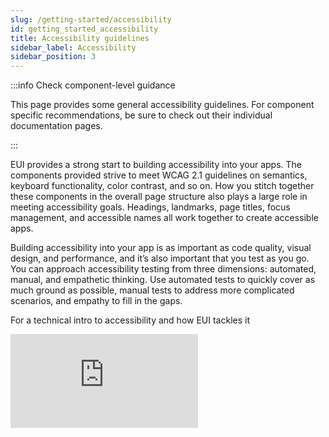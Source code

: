 ```yaml
---
slug: /getting-started/accessibility
id: getting_started_accessibility
title: Accessibility guidelines
sidebar_label: Accessibility
sidebar_position: 3
---
```



:::info Check component-level guidance

This page provides some general accessibility guidelines. For component specific recommendations, be sure to check out their individual documentation pages.

:::

EUI provides a strong start to building accessibility into your apps. The components provided strive to meet <Link to="https://www.w3.org/TR/WCAG21/">WCAG 2.1</Link> guidelines on semantics, keyboard functionality, color contrast, and so on. How you stitch together these components in the overall page structure also plays a large role in meeting accessibility goals. Headings, landmarks, page titles, focus management, and accessible names all work together to create accessible apps.

Building accessibility into your app is as important as code quality, visual design, and performance, and it’s also important that you test as you go. You can approach accessibility testing from three dimensions: automated, manual, and empathetic thinking. Use automated tests to quickly cover as much ground as possible, manual tests to address more complicated scenarios, and empathy to fill in the gaps.

For a technical intro to accessibility and how EUI tackles it


<EuiAspectRatio width={16} height={9}>
  <iframe
    src="https://www.youtube.com/embed/iDXoEe8NkrE?si=qsx1lihTqUnJ2RYT"
    title="Building and testing accessibility with EUI video on YouTube"
    frameBorder="0"
    allow="accelerometer; autoplay; clipboard-write; encrypted-media; gyroscope; picture-in-picture; web-share"
    referrerPolicy="strict-origin-when-cross-origin"
    allowFullScreen
  />
</EuiAspectRatio>

## Headings and landmarks

You can aid navigation and make pages more accessible for screen reader users by using solid headings and landmarks. **Headings** are the simplest way for screen readers to navigate pages. A good heading hierarchy:

- Uses only one `<h1>` on each page
- Doesn't skip levels `<h1> → <h6>`
- Doesn't duplicate content

### Heading examples

<Guideline type="do" panelPadding="none" text="Descend through headings as you work your way through the document.">
  ```tsx
  <EuiText>
    <h1>Discover your data</h1>
    <p>Some content</p>
    <h2>Drill into site metrics</h2>
    <h3>An important site metric</h3>
    <h3>Another important site metric</h3>
  </EuiText>
  ```
</Guideline>

<Guideline type="dont" panelPadding="none" text="This heading hierarchy is confusing. Also EuiText is not a good solution when you need to change heading presentation.">
  ```tsx
  <EuiText>
    <EuiScreenReaderOnly>
      <h1>Discover your data</h1>
    </EuiScreenReaderOnly>
    <p>Some content</p>
    <h2>Discover your data</h2>
    <!-- Missing h3 header -->
    <h4 className="myLargeTitle">
      An important site metric
    </h4>
  </EuiText>
  ```
</Guideline>

<Guideline type="do" panelPadding="none" text="This is a good heading hierarchy. Though visible headings are certainly better, sometimes that is difficult to accommodate so hidden headings can give additional context.">
  ```tsx
  <EuiTitle size="s"><h1>Discover your data</h1></EuiTitle>
  <EuiScreenReaderOnly><h2>Drill into site metrics</h2></EuiScreenReaderOnly>
  <EuiTitle size="l"><h3>An important site metric</h3></EuiTitle>
  <EuiTitle size="m"><h3>Another important site metric</h3></EuiTitle>
  ```
</Guideline>

:::tip
[**EuiTitle**](../display/title.mdx) gives you a way to separate your presentation from your semantic markup.
:::

**Landmarks** are another way for screen readers to navigate pages. A benefit of landmarks is that they offer more context on the type of content to expect than a heading. This is useful for tech that offers reader modes (e.g., Firefox, Safari, and apps like Pocket) and new form factors (e.g., smartwatches). Many landmarks are mapped to HTML elements, such as `<main>`, `<aside>`, `<article>`; others are exposed through the `role` attribute.

You can implement named landmarks with `aria-label` or `aria-labelledby`. However, having a heading inside of the landmark (even if it is visually hidden) and referenced by `aria-labelledby` is preferred.

### Landmarks example

<Guideline type="do" panelPadding="none" text="Use HTML5 elements which convey semantic meaning about their purpose. Notice that all of the content is inside of semantic elements.">
  ```html
  <body>
    <header className="appHeader">
      <!-- content -->
    </header>
    <main><!-- content --></main>
    <footer className="appFooter">
      <!-- content -->
    </footer>
  </body>
  ```
</Guideline>


<Guideline type="dont" panelPadding="none" text="Classes provide no semantic meaning and not all elements provide semantic meaning either.">
  ```html
  <body>
    <div className="appHeader"></div>
    <discover-app></discover-app>
    <ul className="appFooter"></ul>
  </body>
  ```
</Guideline>

### Headings and named landmarks example

<Guideline type="do" panelPadding="none" text="Use landmarks and headings together to build complex pages.">
  ```html
  <header aria-labelledby="pageHeading">
    <h1 id="pageHeading">Discover your data</h1>
    <form role="search" aria-label="Site search"> <!-- input + label go in here --> </form>
  <header>
  <main aria-labelledby="contentHeading">
    <h2 id="contentHeading">Drill into site metrics</h2>
    <form role="search" aria-label="Search your data">
      <!-- input + label go in here -->
    </form>
  </main>
  ```
</Guideline>

### Further reading

- <Link to="https://www.w3.org/TR/wai-aria-practices/examples/landmarks/HTML5.html">W3C: Aria Landmarks</Link>
- <Link to="https://www.w3.org/WAI/tutorials/page-structure/">W3C: Page Structure Concepts Tutorial</Link>
- <Link to="https://developer.mozilla.org/en-US/docs/Learn/Accessibility/HTML#Good_semantics">MDN: Good Semantics</Link>
- <Link to="https://www.upyoura11y.com/page-layout/">Up Your A11y: Accessible Page Layouts</Link>
- <Link to="https://www.upyoura11y.com/reusable-components-with-headers/">Up Your A11y: Heading Levels in Reusable Components</Link>

## Page titles

Each page requires a unique, informative title that accurately reflects what the page does. The best page titles put the unique content first. Effectively, they're reverse-order breadcrumbs.

**<Icon type="checkInCircleFilled" color="success" size="l" /> Use this format:** `{Unique page title} - {Site title}`

<Guideline type="do" panelPadding="l" text="These are good example of page titles.">
  **Discover - Kibana**

  **Rollup Jobs - Management - Kibana**
</Guideline>

<Guideline
  type="dont"
  panelPadding="l"
  text={
    <>
      <GuidelineText type="dont">
        Though unique, this does not provide enough context.
      </GuidelineText>
      <GuidelineText type="do">
        Watchers - Management - Kibana
      </GuidelineText>
    </>
  }
>
  **Watchers**
</Guideline>

<Guideline
  type="dont"
  panelPadding="l"
  text={
    <>
      <GuidelineText type="dont">
        Although it provides all the context, putting the most important bit at the end is hard to find.
      </GuidelineText>
      <GuidelineText type="do">
        Spaces - Management - Kibana
      </GuidelineText>
    </>
  }
>
  **Elastic Kibana - Spaces**
</Guideline>

<Guideline
  type="dont"
  panelPadding="l"
  text={
    <>
      <GuidelineText type="dont">
        Although this provides all the context and in a good order, a title is not the place for any extra words.
      </GuidelineText>
      <GuidelineText type="do">
        Reporting - Management - Kibana
      </GuidelineText>
    </>
  }
>
  **This is the Reporting page of the Management section of Kibana.**
</Guideline>

### Further reading

- <Link to="https://www.w3.org/WAI/WCAG21/quickref/?showtechniques=242#page-titled">WCAG 2.4.2 Page Titled - Level A</Link>

## Focus management

### Where is the focus state right now?

Focus states are an important part of design because they let keyboard users know where focus is currently at. All browsers ship with focus states for interactive elements, and most of the time you shouldn’t need to alter these. EUI goes further to customize focus states to match the Elastic brand and provide better visual states, including color contrast.

### Where is the focus state going?

Given that a keyboard user primarily navigates pages in one direction (either forward or backward), it’s important to have an intuitive focus order. Focus order should follow the flow of the page to make it easy to follow. If you’ve made a normally non-interactive element like a `<div>` interactive via JavaScript, you can enable a tab stop using `tabIndex=0`. If you want something that is only focusable programmatically, you can use `tabIndex=-1`.

:::danger
Using `tabIndex` values greater than 0 is problematic and should be avoided.
:::

### How do I get back to where I was?

Navigating complex sites sometimes means your focus state will jump around (e.g., skip links, modals, typeahead, and so on). If you remove an element that currently has focus without setting focus anywhere else, users start over at the beginning of the page. Unless there’s a strong reason to do otherwise, focus state should always return to where it was previously if the currently focused element disappears. For example, closing a modal might mean your focus is on a close button; when the modal closes, you should return focus to the button that opened the modal.

### Further reading

- <Link to="https://www.w3.org/WAI/perspective-videos/keyboard">W3C: Keyboard Compatibility</Link>
- <Link to="https://reactjs.org/docs/accessibility.html#programmatically-managing-focus">React docs: Programmatically managing focus</Link>
- <Link to="https://developer.mozilla.org/en-US/docs/Web/Accessibility/Keyboard-navigable_JavaScript_widgets">MDN: Keyboard-navigable JavaScript widgets</Link>
- <Link to="https://webaim.org/techniques/keyboard">WebAIM: Keyboard Accessibility</Link>
- <Link to="https://www.upyoura11y.com/screen-reader-keyboard-navigation">Up Your A11y: Getting Started with Keyboard Navigation and Screen Readers</Link>
- <Link to="https://tink.uk/the-difference-between-keyboard-and-screen-reader-navigation/">The difference between keyboard and screen reader navigation</Link>

## Disabled elements

Browsers remove disabled elements from the tab order. This means keyboard users cannot tab to those elements or activate nested focus behaviors.

If you disable a button or form element, you need to provide clear instructions to users how to correct errors or remove the disabled state.

When you add the HTML `disabled` attribute to an element, you must remove tooltips or other focus interactions. You must also remove focus interactions if you pass the `isDisabled` prop to components like [EuiAccordion](../layout/accordion.mdx#disabled-state).

### Further reading

- <Link to="https://developer.mozilla.org/en-US/docs/Web/HTML/Global_attributes/tabindex">MDN: Tabindex</Link>
- <Link to="https://www.w3.org/TR/2014/REC-html5-20141028/disabled-elements.html#disabled-elements">W3C: Disabled elements</Link>

## Naming

An accessible name is the name of an HTML element as it’s exposed to assistive technology. An accessible name can then be read by a screen reader or can be targeted for an action.

### Most elements

For most content, the accessible name comes from the element’s inner text, such as: `<a href="https://elastic.co">Elastic.co</a>`. A screen reader can now read it out something like “Elastic.co, link” or, using voice commands, it can be controlled with “Click Elastic.co link”.

### Images and other elements

Some content might require special attributes to give an element an accessible name. For images, you can use `alt` attributes, such as:

```
<img src="image1.jpg" alt="An apple lays on a table">
```

### Buttons without inner text

For buttons without descriptive text content, you can rely on ARIA to bring meaning back:

```
<button aria-label="Close modal">Ｘ</button>
```

### Forms and more complex patterns

Some HTML elements have associated elements that provide accessible names. Form elements are the most ubiquitous example: a checkbox doesn’t have a name by itself, but when it is associated with a label, assistive technologies can make the connection:

```
<input type="checkbox" id="subscribe">
<label for="subscribe">Subscribe to Elastic news</label>
```

### Of note: Repeated calls to action

Having only an accessible name, however, doesn’t always lead to the best UX. Take a list of available fields that someone might want to add to their filter (say, on the discovery page of a popular open source project):

```
<h3>Available fields</h3>
<ul>
  <li>
    @timestamp
    <button>add</button>
  </li>
  <li>
    _id
    <button>add</button>
  </li>
  <li>
    _index
    <button>add</button>
  </li>
</ul>
```

Here, the 3 buttons have the same accessible name. There are a few different patterns you can use to differentiate between repeated items. For example, each button below shows a possible pattern you can use (in order of recommended best practice):

```
<h3 id="available">Available fields</h3>
<ul aria-labelledby="available">
  <li>
    _id
    <button aria-label="add _id field to your current filter">
      add
    </button>
  </li>

  <!-- The next two options are hardest to make work with Elastic’s i18n framework -->

  <li>
    @timestamp
    <button>
      add
      <EuiScreenReaderOnly>
        @timestamp field to your current filter
      </EuiScreenReaderOnly>
    </button>
  </li>

  <li>
    <!-- This isn’t recommended but will work in a pinch -->
    <span id="filed3">_index</span>
    <button id="button3" aria-labelledby="button3 field3">add</button>
  </li>
</ul>
```

:::tip Give lists an accessible label to improve their discoverability!
```
<!-- Can be any heading level or even a paragraph -->
<h1 id="a1b2c3">My favorite fruit</h1>
<ul aria-labelledby="a1b2c3"><!-- ... --></ul>

<!-- You can still provide an accessible title even if there's no visual label -->
<ul aria-label="My favorite vegetables">...</ul>
```
:::

### Further reading

- <Link to="https://www.w3.org/WAI/tutorials/forms/labels/">W3c: Labeling Controls</Link>
- <Link to="https://developer.paciellogroup.com/blog/2017/04/what-is-an-accessible-name">The Paciello Group: What is an accessible name?</Link>
- <Link to="https://webaim.org/techniques/forms/controls">WebAIM: Creating Accessible Forms</Link>
- <Link to="https://hacks.mozilla.org/2019/06/how-accessibility-trees-inform-assistive-tech">Mozilla: How accessibility trees inform assistive tech</Link>
- <Link to="https://alistapart.com/article/semantics-to-screen-readers">A List Apart: Semantics to Screen Readers</Link>

## Testing considerations

There are a lot of aspects to accessibility, and covering all the bases can be a lot to keep in mind. By relying on standards, you can minimize the amount of special casing you have to do in code, but you should still be cognizant of the many modalities in which users might use your products.

### Low-vision

While low-vision users may use many assistive technologies in tandem, this section focuses on zooming. Two ways that users can zoom the page are by increasing the base font-size with browser tools or by using a 3rd-party magnifier (sometimes, a physical magnifier) to better see the screen.

<Link to="https://www.w3.org/WAI/WCAG21/quickref/#resize-text">WCAG 1.4.4</Link> defines 200% browser zoom should continue to work with no further action from the user as a Level AA criteria.

<Link to="https://www.youtube.com/watch?v=QjKG4Tx9ER8&t=473s">ZoomText</Link> is the most popular 3rd-party magnifier that gives users a window they can drag over content to magnify and read it out loud. Testing for the best experiences here is exceptionally difficult because you must make visual judgement calls. Specifically, related pieces of information should be close enough together for a low-vision user to efficiently interact with the UI.

### Low-vision/blind (screen readers)

Blind and low-vision users often rely on tools, such as screen readers and braille readers, to navigate the web. Screen and braille readers read the page from top to bottom. Building a page with a good structure, will make it quick and easy to navigate. Braille readers are a textual representation of what a screen reader would say so we can focus on screen reader compatibility.

The 3 most common, desktop, screen readers, and their most common browser pairings are:

- JAWS with Chrome
- NVDA with Firefox
- VoiceOver with Safari

Mobile is a little simpler:

- VoiceOver for iOS
- TalkBack for Android

- <Link to="https://www.apple.com/voiceover/info/guide/_1124.html">Apple docs: Learning VoiceOver Basics</Link>
- <Link to="https://webaim.org/articles/voiceover">WebAIM: Using VoiceOver to Evaluate Web Accessibility</Link>
- <Link to="https://webaim.org/articles/nvda">WebAIM: Using NVDA to Evaluate Web Accessibility</Link>
- <Link to="https://webaim.org/articles/jaws">WebAIM: Using JAWS to Evaluate Web Accessibility</Link>
- <Link to="http://uncaughtreferenceerror.com/a-crash-course-to-screenreaders-for-sighted-developers">An Intro To Screen Reader Testing for Sighted Developers</Link>

## Learning resources

- A wide-reaching <Link to="https://developer.mozilla.org/en-US/docs/Learn/Accessibility">guide on accessibility on MDN</Link> covering basics and best practices for a variety of subjects
- The <Link to="https://a11ysupport.io">caniuse of ARIA attributes: Accessibility support</Link>
- <Link to="https://developers.google.com/web/fundamentals/accessibility">Accessibility web fundamentals by Google</Link>, similar in content to the MDN guide, but more guided
- If you prefer videos to reading, a great “pick your subject” style series <Link to="https://www.youtube.com/playlist?list=PLNYkxOF6rcICWx0C9LVWWVqvHlYJyqw7g">A11ycasts</Link> is available

### Practical examples

For many things, there’s no need to reinvent the wheel. If your component is featured in one of these two sources, feel free to borrow heavily!

- <Link to="https://inclusive-components.design">Inclusive Components</Link>
- <Link to="https://github.com/scottaohara/accessible_components">Accessible Components</Link>

### Tooling

- Axe plugin for <Link to="https://chrome.google.com/webstore/detail/axe/lhdoppojpmngadmnindnejefpokejbdd">Chrome</Link> and <Link to="https://addons.mozilla.org/en-US/firefox/addon/axe-devtools">FF</Link>

### Spec docs

- <Link to="https://www.w3.org/TR/using-aria">Using ARIA</Link>
- <Link to="https://www.w3.org/TR/WCAG21">WCAG 2.1</Link>
- <Link to="https://www.w3.org/WAI/WCAG21/quickref">How to Meet WCAG (Quick Reference)</Link>
- <Link to="https://www.w3.org/TR/wai-aria-1.1">WAI ARIA 1.1</Link>


[def]: https://www.upyoura11y.com/reusable-components-with-headers/